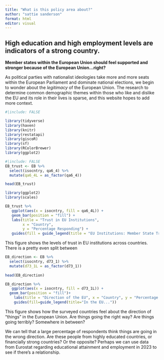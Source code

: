 ```yaml
---
title: "What is this policy area about?"
author: "sattie sanderson"
format: html
editor: visual
---
```


## High education and high employment levels are indicators of a strong country.

**Member states within the European Union should feel supported and stronger because of the European Union...right?**

As political parties with nationalist ideologies take more and more seats within the European Parliament and dominate national elections, we begin to wonder about the *legitimacy* of the European Union. The research to determine common demographic themes within those who like and dislike the EU and its role in their lives is sparse, and this website hopes to add more context.

```r
#|include: FALSE

library(tidyverse)
library(haven)
library(knitr)
library(restatapi)
library(giscoR)
library(sf)
library(RColorBrewer)
library(ggplot2)
```

```r
#|include: FALSE
EB_trust <- EB %>% 
  select(isocntry, qa6_4) %>% 
  mutate(qa6_4L = as_factor(qa6_4))

head(EB_trust)

```

```r
library(ggplot2)
library(scales)

EB_trust %>%
   ggplot(aes(x = isocntry, fill = qa6_4L)) +
   geom_bar(position = "fill") +
   labs(title = "Trust in EU Institutions", 
        x = "Country", 
        y = "Percentage Responding") +
   guides(fill = guide_legend(title = "EU Institutions: Member State Trust"))

```

This figure shows the levels of trust in EU institutions across countries. There is a pretty even split between

```r
EB_direction <- EB %>% 
  select(isocntry, d73_1) %>% 
  mutate(d73_1L = as_factor(d73_1))
  
head(EB_direction)
```

```r
EB_direction %>%
   ggplot(aes(x = isocntry, fill = d73_1L)) +
  geom_bar(position = "fill")+
    labs(title = "Direction of the EU", x = "Country", y = "Percentage Responding")+
    guides(fill=guide_legend(title="In the EU..."))
```

This figure shows how the surveyed countries feel about the direction of "things" in the European Union. Are things going the right way? Are things going terribly? Somewhere in between?

We can tell that a large percentage of respondents think things are going in the wrong direction. Are these people from highly educated countries, or financially strong countries? Or the opposite? Perhaps we can use data from Eurostat regarding educational attainment and employment in 2023 to see if there's a relationship.
